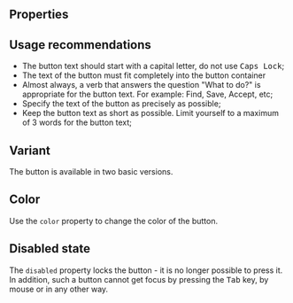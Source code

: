 
<Meta of={Stories} />

<Intro name="Button" description="A button initiates an instantaneous action." />

<Canvas>
  <Story of={Stories.Basic} />
</Canvas>

## Properties

<Props />

## Usage recommendations

- The button text should start with a capital letter, do not use <kbd>Caps Lock</kbd>;
- The text of the button must fit completely into the button container
- Almost always, a verb that answers the question "What to do?" is appropriate for the button text. For example: Find, Save, Accept, etc;
- Specify the text of the button as precisely as possible;
- Keep the button text as short as possible. Limit yourself to a maximum of 3 words for the button text;

## Variant

The button is available in two basic versions.

<Canvas>
  <Story of={Stories.Variant} />
</Canvas>

## Color

Use the `color` property to change the color of the button.

<Canvas>
  <Story of={Stories.Color} />
</Canvas>

## Disabled state

The `disabled` property locks the button - it is no longer possible to press it. In addition, such a button cannot get focus by pressing the <kbd>Tab</kbd> key, by mouse or in any other way.

<Canvas>
  <Story of={Stories.Disabled} />
</Canvas>
